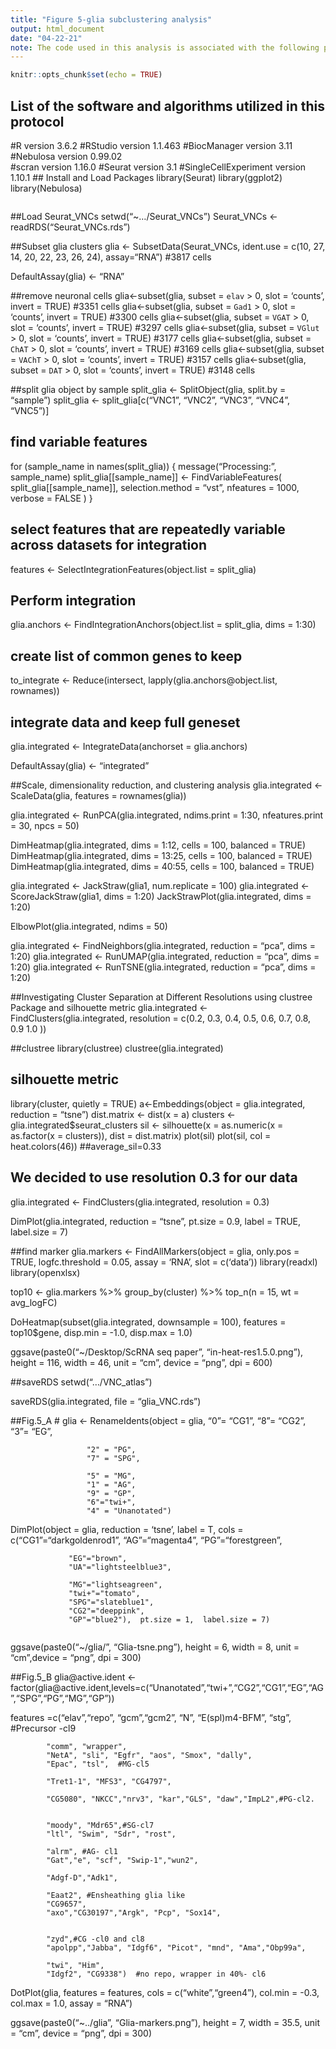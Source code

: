 ```yaml
---
title: "Figure 5-glia subclustering analysis"
output: html_document
date: "04-22-21"
note: The code used in this analysis is associated with the following publications: PMID: 33600085 and PMID: 38569548.
---
```


```r
knitr::opts_chunk$set(echo = TRUE)
```
## List of the software and algorithms utilized in this protocol
#R version 3.6.2
#RStudio version 1.1.463
#BiocManager version 3.11
#Nebulosa version 0.99.02	
#scran version 1.16.0
#Seurat version 3.1
#SingleCellExperiment version 1.10.1
## Install and Load Packages
library(Seurat)
library(ggplot2)
library(Nebulosa)


```r
```

##Load Seurat_VNCs
setwd("~.../Seurat_VNCs")
Seurat_VNCs <- readRDS("Seurat_VNCs.rds")

##Subset glia clusters
glia <- SubsetData(Seurat_VNCs, ident.use = c(10, 27, 14, 20, 22, 23, 26, 24), assay="RNA") #3817 cells

DefaultAssay(glia) <- "RNA"

##remove neuronal cells
glia<-subset(glia, subset = `elav` > 0, slot = 'counts',  invert = TRUE) #3351  cells
glia<-subset(glia, subset = `Gad1` > 0, slot = 'counts',  invert = TRUE) #3300  cells
glia<-subset(glia, subset = `VGAT` > 0, slot = 'counts',  invert = TRUE) #3297  cells
glia<-subset(glia, subset = `VGlut` > 0, slot = 'counts',  invert = TRUE) #3177  cells
glia<-subset(glia, subset = `ChAT` > 0, slot = 'counts',  invert = TRUE) #3169  cells
glia<-subset(glia, subset = `VAChT` > 0, slot = 'counts',  invert = TRUE) #3157  cells
glia<-subset(glia, subset = `DAT` > 0, slot = 'counts',  invert = TRUE) #3148   cells

##split glia object by sample
split_glia <- SplitObject(glia, split.by = "sample")
split_glia <- split_glia[c("VNC1", "VNC2", "VNC3", "VNC4", "VNC5")]

## find variable features
for (sample_name in names(split_glia)) {
  message("Processing: ", sample_name)
  split_glia[[sample_name]] <- FindVariableFeatures(
    split_glia[[sample_name]], 
    selection.method = "vst", 
    nfeatures = 1000, 
    verbose = FALSE
  )
}

## select features that are repeatedly variable across datasets for integration
features <- SelectIntegrationFeatures(object.list = split_glia)

## Perform integration
glia.anchors <- FindIntegrationAnchors(object.list = split_glia, dims = 1:30)

## create list of common genes to keep
to_integrate <- Reduce(intersect, lapply(glia.anchors@object.list, rownames))

## integrate data and keep full geneset
glia.integrated <- IntegrateData(anchorset = glia.anchors)

DefaultAssay(glia) <- "integrated"

##Scale, dimensionality reduction, and clustering analysis
glia.integrated <- ScaleData(glia, features = rownames(glia))

glia.integrated <- RunPCA(glia.integrated, 
                                 ndims.print = 1:30, nfeatures.print = 30, npcs = 50)

DimHeatmap(glia.integrated, dims = 1:12, cells = 100, balanced = TRUE)
DimHeatmap(glia.integrated, dims = 13:25, cells = 100, balanced = TRUE)
DimHeatmap(glia.integrated, dims = 40:55, cells = 100, balanced = TRUE)

glia.integrated <- JackStraw(glia1, num.replicate = 100)
glia.integrated <- ScoreJackStraw(glia1, dims = 1:20)
JackStrawPlot(glia.integrated, dims = 1:20)

ElbowPlot(glia.integrated, ndims = 50)

glia.integrated <- FindNeighbors(glia.integrated, reduction = "pca", dims = 1:20)
glia.integrated <- RunUMAP(glia.integrated, reduction = "pca", dims = 1:20)
glia.integrated <- RunTSNE(glia.integrated, reduction = "pca", dims = 1:20)

##Investigating Cluster Separation at Different Resolutions using clustree Package and silhouette metric
glia.integrated <- FindClusters(glia.integrated, resolution = c(0.2, 0.3, 0.4, 0.5, 0.6, 0.7, 0.8, 0.9 1.0 ))

##clustree
library(clustree)
clustree(glia.integrated)

## silhouette metric
library(cluster, quietly = TRUE)
a<-Embeddings(object = glia.integrated, reduction = "tsne")
dist.matrix <- dist(x = a)
clusters <- glia.integrated$seurat_clusters
sil <- silhouette(x = as.numeric(x = as.factor(x = clusters)), dist = dist.matrix)
plot(sil)
plot(sil, col = heat.colors(46))
##average_sil=0.33

## We decided to use resolution 0.3 for our data
glia.integrated <- FindClusters(glia.integrated, resolution = 0.3)

DimPlot(glia.integrated, reduction = "tsne", pt.size = 0.9, label = TRUE, label.size = 7)


##find marker
glia.markers <- FindAllMarkers(object = glia, 
                                      only.pos = TRUE, 
                                      logfc.threshold = 0.05, assay = 'RNA', slot = c('data'))
library(readxl)
library(openxlsx)

top10 <- glia.markers %>% group_by(cluster) %>% top_n(n = 15, wt = avg_logFC)

DoHeatmap(subset(glia.integrated, downsample = 100), features = top10$gene, disp.min = -1.0, disp.max = 1.0) 

ggsave(paste0("~/Desktop/ScRNA seq paper", "in-heat-res1.5.0.png"), height = 116, width = 46, unit = "cm",
       device = "png", dpi = 600)

##saveRDS
setwd(".../VNC_atlas")

saveRDS(glia.integrated, file = "glia_VNC.rds")

##Fig.5_A
#
glia <- RenameIdents(object = glia, 
                     "0"= "CG1",
                     "8"= "CG2",
                     "3"= "EG",
                     
                     "2" = "PG",
                     "7" = "SPG",
                     
                     "5" = "MG",
                     "1" = "AG",
                     "9" = "GP",
                     "6"="twi+",
                     "4" = "Unanotated")

DimPlot(object = glia, reduction = 'tsne', label = T,
        cols = c("CG1"="darkgoldenrod1",
                 "AG"="magenta4",
                 "PG"="forestgreen",
                 
                 "EG"="brown",
                 "UA"="lightsteelblue3",
                 
                 "MG"="lightseagreen",
                 "twi+"="tomato",
                 "SPG"="slateblue1",
                 "CG2"="deeppink",
                 "GP"="blue2"),  pt.size = 1,  label.size = 7)
                 
ggsave(paste0("~/glia/", "Glia-tsne.png"), height = 6, width = 8, unit = "cm",device = "png", dpi = 300) 


##Fig.5_B
glia@active.ident <- factor(glia@active.ident,levels=c("Unanotated","twi+","CG2","CG1","EG","AG","SPG","PG","MG","GP"))

features =c("elav","repo",
            "gcm","gcm2", 
            "N", "E(spl)m4-BFM", "stg", #Precursor -cl9
            
            "comm", "wrapper", 
            "NetA", "sli", "Egfr", "aos", "Smox", "dally",
            "Epac", "tsl",  #MG-cl5
            
            "Tret1-1", "MFS3", "CG4797", 
            
            "CG5080", "NKCC","nrv3", "kar","GLS", "daw","ImpL2",#PG-cl2.
        
           
            "moody", "Mdr65",#SG-cl7
            "ltl", "Swim", "Sdr", "rost",
            
            "alrm", #AG- cl1
            "Gat","e", "scf", "Swip-1","wun2",
            
            "Adgf-D","Adk1",
            
            "Eaat2", #Ensheathing glia like
            "CG9657", 
            "axo","CG30197","Argk", "Pcp", "Sox14", 
            
            
            "zyd",#CG -cl0 and cl8
            "apolpp","Jabba", "Idgf6", "Picot", "mnd", "Ama","Obp99a",
            
            "twi", "Him", 
            "Idgf2", "CG9338")  #no repo, wrapper in 40%- cl6
DotPlot(glia, features = features, cols = c("white","green4"), col.min = -0.3, col.max = 1.0, assay = "RNA")

ggsave(paste0("~../glia", "Glia-markers.png"), height = 7, width = 35.5, unit = "cm",
       device = "png", dpi = 300) 
       
       

